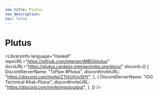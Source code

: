 ```yaml
---
seo_title: Plutus
seo_description:
toc: false
---
```



# Plutus

<LibraryInfo
  language="Haskell"
  repoURL="https://github.com/IntersectMBO/plutus"
  docsURL="https://plutus.cardano.intersectmbo.org/docs/"
  discord={[
    {
      DiscordServerName: "TxPipe #Plutus",
      discordInviteURL: "https://discord.com/invite/ZTHcHUy5HY",
    },
    {
      DiscordServerName: "IOG Technical #Ask-Plutus",
      discordInviteURL: "https://discord.com/invite/inputoutput",
    },
  ]}
/>
